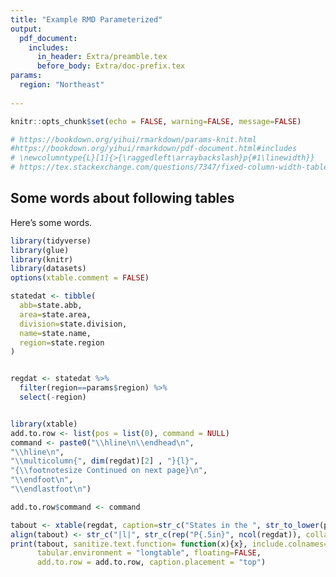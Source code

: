 ```yaml
---
title: "Example RMD Parameterized"
output: 
  pdf_document:
    includes: 
      in_header: Extra/preamble.tex
      before_body: Extra/doc-prefix.tex
params:
  region: "Northeast"
  
---
```


```r
knitr::opts_chunk$set(echo = FALSE, warning=FALSE, message=FALSE)

# https://bookdown.org/yihui/rmarkdown/params-knit.html
#https://bookdown.org/yihui/rmarkdown/pdf-document.html#includes
# \newcolumntype{L}[1]{>{\raggedleft\arraybackslash}p{#1\linewidth}}
# https://tex.stackexchange.com/questions/7347/fixed-column-width-table-with-text-left-aligned-in-cells
```

## Some words about following tables

Here's some words. 

```r

library(tidyverse)
library(glue)
library(knitr)
library(datasets)
options(xtable.comment = FALSE)

statedat <- tibble(
  abb=state.abb,
  area=state.area,
  division=state.division,
  name=state.name,
  region=state.region
)


regdat <- statedat %>%
  filter(region==params$region) %>%
  select(-region)



```



```r




library(xtable)
add.to.row <- list(pos = list(0), command = NULL)
command <- paste0("\\hline\n\\endhead\n",
"\\hline\n",
"\\multicolumn{", dim(regdat)[2] , "}{l}",
"{\\footnotesize Continued on next page}\n",
"\\endfoot\n",
"\\endlastfoot\n")

add.to.row$command <- command

tabout <- xtable(regdat, caption=str_c("States in the ", str_to_lower(params$region), " Census region"))
align(tabout) <- str_c("|l|", str_c(rep("P{.5in}", ncol(regdat)), collapse="|"), "|")
print(tabout, sanitize.text.function= function(x){x}, include.colnames=TRUE, include.rownames = FALSE,
      tabular.environment = "longtable", floating=FALSE,
      add.to.row = add.to.row, caption.placement = "top")


```
